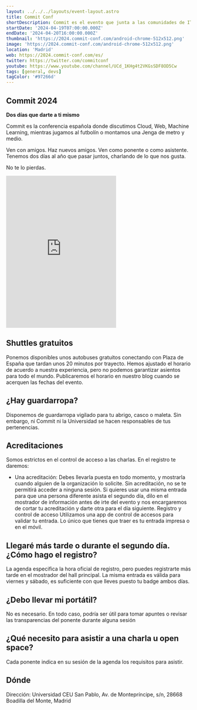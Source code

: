 ```yaml
---
layout: ../../../layouts/event-layout.astro
title: Commit Conf
shortDescription: Commit es el evento que junta a las comunidades de IT de España durante dos días.
startDate: '2024-04-19T07:00:00.000Z'
endDate: '2024-04-20T16:00:00.000Z'
thumbnail: 'https://2024.commit-conf.com/android-chrome-512x512.png'
image: 'https://2024.commit-conf.com/android-chrome-512x512.png'
location: 'Madrid'
web: https://2024.commit-conf.com/es/
twitter: https://twitter.com/commitconf
youtube: https://www.youtube.com/channel/UCd_1KHg4t2VKGsSDF8OD5Cw
tags: [general, devs]
tagColor: '#97266d'
---
```



## Commit 2024

**Dos días que darte a ti mismo**

Commit es la conferencia española donde discutimos Cloud, Web, Machine Learning, mientras jugamos al futbolín o montamos una Jenga de metro y medio.

Ven con amigos. Haz nuevos amigos. Ven como ponente o como asistente. Tenemos dos días al año que pasar juntos, charlando de lo que nos gusta.

No te lo pierdas.

<iframe
  title="Resumen de Commit 2023"
  class="video-iframe"
  src="https://www.youtube-nocookie.com/embed/AmX136JgVqU?autoplay=0&amp;modestbranding=1&amp;rel=0&amp;wmode=transparent"
  frameborder="0"
  allow="accelerometer; autoplay; encrypted-media; gyroscope; picture-in-picture"
  allowfullscreen=""
  height="415"
  class="w-full mt-4 mb-4 border-none"
></iframe>

## Shuttles gratuitos

Ponemos disponibles unos autobuses gratuitos conectando con Plaza de España que tardan unos 20 minutos por trayecto. Hemos ajustado el horario de acuerdo a nuestra experiencia, pero no podemos garantizar asientos para todo el mundo. Publicaremos el horario en nuestro blog cuando se acerquen las fechas del evento.

## ¿Hay guardarropa?

Disponemos de guardarropa vigilado para tu abrigo, casco o maleta. Sin embargo, ni Commit ni la Universidad se hacen responsables de tus pertenencias.

## Acreditaciones

Somos estrictos en el control de acceso a las charlas. En el registro te daremos:

- Una acreditación: Debes llevarla puesta en todo momento, y mostrarla cuando alguien de la organización lo solicite. Sin acreditación, no se te permitirá acceder a ninguna sesión. Si quieres usar una misma entrada para que una persona diferente asista el segundo día, dilo en el mostrador de información antes de irte del evento y nos encargaremos de cortar tu acreditación y darte otra para el día siguiente.
  Registro y control de acceso
  Utilizamos una app de control de accesos para validar tu entrada. Lo único que tienes que traer es tu entrada impresa o en el móvil.

## Llegaré más tarde o durante el segundo día. ¿Cómo hago el registro?

La agenda especifica la hora oficial de registro, pero puedes registrarte más tarde en el mostrador del hall principal. La misma entrada es válida para viernes y sábado, es suficiente con que lleves puesto tu badge ambos días.

## ¿Debo llevar mi portátil?

No es necesario. En todo caso, podría ser útil para tomar apuntes o revisar las transparencias del ponente durante alguna sesión

## ¿Qué necesito para asistir a una charla u open space?

Cada ponente indica en su sesión de la agenda los requisitos para asistir.

## Dónde

Dirección: Universidad CEU San Pablo, Av. de Montepríncipe, s/n, 28668 Boadilla del Monte, Madrid

<GoogleMap
  src="https://www.google.com/maps/embed?pb=!1m18!1m12!1m3!1d3038.3971261282263!2d-3.8354488!3d40.4000524!2m3!1f0!2f0!3f0!3m2!1i1024!2i768!4f13.1!3m3!1m2!1s0xd418f5abcb0f793%3A0x584b4722be9549b1!2sUniversidad%20CEU%20San%20Pablo.%20Escuela%20Polit%C3%A9cnica%20Superior!5e0!3m2!1ses!2ses!4v1699432443055!5m2!1ses!2ses"
  ariaLabel="Universidad CEU San Pablo, Av. de Montepríncipe, s/n, 28668 Boadilla del Monte, Madrid"
/>
